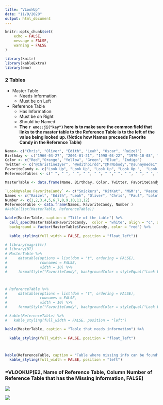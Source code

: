 ```yaml
---
title: "VLookUp"
date: "11/9/2020"
output: html_document
---
```


```r
knitr::opts_chunk$set(
	echo = FALSE,
	message = FALSE,
	warning = FALSE
)
```


```r
library(knitr)
library(kableExtra)
library(emo)
```

### 2 Tables

* Master Table 
  - Needs Information
  - Must be on Left

* Reference Table 
  - Has Information
  - Must be on Right 
  - Should be Named
  - __The  `r emo::ji("key")`  here is to make sure the common field that links to the master table to the Reference Table is to the left of the value being looked up. (Notice how Names preceeds Favorite Candy in the Reference Table)__
  


```r
Name<- c("Chris", "Oliver", "Edith", "Leah", "Oscar", "Raizel")
Birthday <- c("1966-03-27", "2001-01-21", "1998-03-22", "1970-10-03", "2004-02-16", "2001-05-31")
Color <- c("Red","Orange", "Yellow", "Green", "Blue", "Indigo")
Twitter <- c("@ChristineIyer", "@edithbirdd","@MrNobody","@sunnymede1", "@oskrrtmcnally", "@MsNobody")
FavoriteCandy <- c("Look Up", "Look Up", "Look Up", "Look Up ",  "Look Up",  "Look Up")
ReferenceTables <- c(" ", " ", " ", " ", " ", " "," ", " ", " ", " ", " ", " ")

MasterTable <- data.frame(Name, Birthday, Color, Twitter, FavoriteCandy)

`LookUpValue FavoriteCandy` <- c("Snickers", "KitKat", "M&M's", "Reeces", "Twix", "Starburst", "Atomic Fireballs", "Sour Patch Kids", "Nestlee Crunch", "Mike & Ike", "Necco Wafers", "Smartees")
Names <- c("Raizel", "Edith", "Leah", "Oliver", "Chris", "Paul", "Lolo", "Oscar", "Phoebe", "Jake", "Andrey", "Danika")
Number <- c(1,2,3,4,5,6,7,8,9,10,11,12)
ReferenceTable <- data.frame(Names, FavoriteCandy, Number )
#kable(list(MasterTable, ReferenceTable))
```




  
```r
kable(MasterTable, caption = "Title of the table") %>%
  cell_spec(MasterTable$FavoriteCandy,  color = "white", align = "c", angle = 45, 
  background = factor(MasterTable$FavoriteCandy, color = "red") %>% 
  
  kable_styling(full_width = FALSE, position = "float_left"))

```
  
  
```r
# library(magrittr)
# library(DT)
# MasterTable %>%
#     datatable(options = list(dom = "t", ordering = FALSE),
#               rownames = FALSE,
#               width = 10) %>%
#     formatStyle("FavoriteCandy", backgroundColor = styleEqual("Look Up", "yellow"))



# ReferenceTable %>%
#     datatable(options = list(dom = "t", ordering = FALSE),
#               rownames = FALSE,
#               width = 10) %>%
#     formatStyle("FavoriteCandy", backgroundColor = styleEqual("Look Up", "yellow"))

# kable(ReferenceTable) %>%
#   kable_styling(full_width = FALSE, position = "left")

```
  

```r


kable(MasterTable, caption = "Table that needs information") %>%
  
  kable_styling(full_width = FALSE, position = "float_left")



kable(ReferenceTable, caption = "Table where missing info can be found") %>%
  kable_styling(full_width = FALSE, position = "left")

```

### =VLOOKUP(E2, Name of Reference Table, Column Number of Reference Table that has the Missing Information, FALSE)

![](C:/Users/christine.iyer/Pictures/Screenshot (180)_LI.jpg)

![](C:/Users/christine.iyer/Pictures/Screenshot (182)_LI.jpg)
